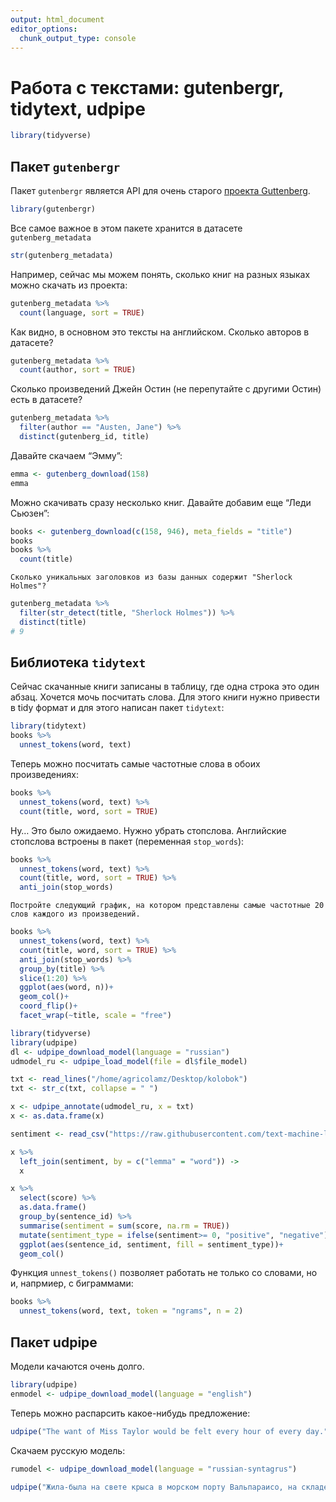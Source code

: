```yaml
---
output: html_document
editor_options: 
  chunk_output_type: console
---
```

# Работа с текстами: gutenbergr, tidytext, udpipe {#tidytext}

```r
library(tidyverse)
```


## Пакет `gutenbergr`

Пакет `gutenbergr` является API для очень старого [проекта Guttenberg](http://www.gutenberg.org/).

```r
library(gutenbergr)
```

Все самое важное в этом пакете хранится в датасете `gutenberg_metadata`

```r
str(gutenberg_metadata)
```

Например, сейчас мы можем понять, сколько книг на разных языках можно скачать из проекта:

```r
gutenberg_metadata %>% 
  count(language, sort = TRUE)
```

Как видно, в основном это тексты на английском. Сколько авторов в датасете?

```r
gutenberg_metadata %>% 
  count(author, sort = TRUE)
```

Сколько произведений Джейн Остин (не перепутайте с другими Остин) есть в датасете?

```r
gutenberg_metadata %>% 
  filter(author == "Austen, Jane") %>% 
  distinct(gutenberg_id, title)
```

Давайте скачаем "Эмму":

```r
emma <- gutenberg_download(158)
emma
```

Можно скачивать сразу несколько книг. Давайте добавим еще "Леди Сьюзен":

```r
books <- gutenberg_download(c(158, 946), meta_fields = "title")
books
books %>% 
  count(title)
```

```block
Сколько уникальных заголовков из базы данных содержит "Sherlock Holmes"?
```

```r
gutenberg_metadata %>% 
  filter(str_detect(title, "Sherlock Holmes")) %>% 
  distinct(title)
# 9
```

## Библиотека `tidytext`

Сейчас скачанные книги записаны в таблицу, где одна строка это один абзац. Хочется мочь посчитать слова. Для этого книги нужно привести в tidy формат и для этого написан пакет `tidytext`:

```r
library(tidytext)
books %>% 
  unnest_tokens(word, text)
```

Теперь можно посчитать самые частотные слова в обоих произведениях:

```r
books %>% 
  unnest_tokens(word, text) %>% 
  count(title, word, sort = TRUE)
```

Ну... Это было ожидаемо. Нужно убрать стопслова. Английские стопслова встроены в пакет (переменная `stop_words`):

```r
books %>% 
  unnest_tokens(word, text) %>% 
  count(title, word, sort = TRUE) %>% 
  anti_join(stop_words)
```

```block
Постройте следующий график, на котором представлены самые частотные 20 слов каждого из произведений.
```

```r
books %>% 
  unnest_tokens(word, text) %>% 
  count(title, word, sort = TRUE) %>% 
  anti_join(stop_words) %>% 
  group_by(title) %>% 
  slice(1:20) %>% 
  ggplot(aes(word, n))+
  geom_col()+
  coord_flip()+
  facet_wrap(~title, scale = "free")
```





```r
library(tidyverse)
library(udpipe)
dl <- udpipe_download_model(language = "russian")
udmodel_ru <- udpipe_load_model(file = dl$file_model)

txt <- read_lines("/home/agricolamz/Desktop/kolobok")
txt <- str_c(txt, collapse = " ")

x <- udpipe_annotate(udmodel_ru, x = txt)
x <- as.data.frame(x)

sentiment <- read_csv("https://raw.githubusercontent.com/text-machine-lab/sentimental/master/sentimental/word_list/russian.csv")

x %>% 
  left_join(sentiment, by = c("lemma" = "word")) ->
  x

x %>% 
  select(score) %>% 
  as.data.frame()
  group_by(sentence_id) %>% 
  summarise(sentiment = sum(score, na.rm = TRUE)) 
  mutate(sentiment_type = ifelse(sentiment>= 0, "positive", "negative")) %>% 
  ggplot(aes(sentence_id, sentiment, fill = sentiment_type))+
  geom_col()
```

Функция `unnest_tokens()` позволяет работать не только со словами, но и, напрмиер, с биграммами:

```r
books %>% 
  unnest_tokens(word, text, token = "ngrams", n = 2)
```


## Пакет udpipe

Модели качаются очень долго.
```r
library(udpipe)
enmodel <- udpipe_download_model(language = "english")
```

Теперь можно распарсить какое-нибудь предложение:
```r
udpipe("The want of Miss Taylor would be felt every hour of every day.", object = enmodel)
```

Скачаем русскую модель:
```r
rumodel <- udpipe_download_model(language = "russian-syntagrus")
```

```r
udpipe("Жила-была на свете крыса в морском порту Вальпараисо, на складе мяса и маиса, какао и вина.", object = rumodel)
```

